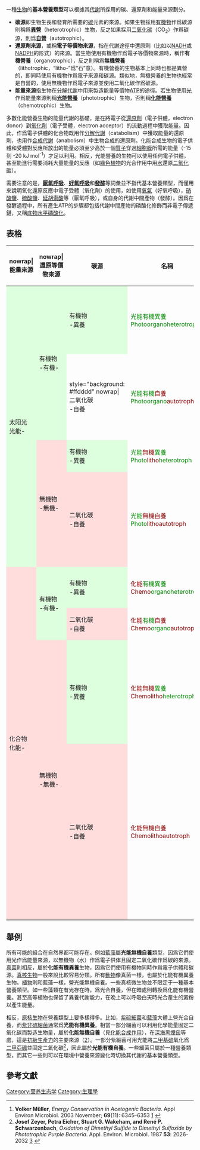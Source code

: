 一種[[生物|生物]]的'''基本營養類型'''可以根據其[[代謝|代謝]]所採用的碳、還原劑和能量來源劃分。

*'''碳源'''即生物生長和發育所需要的[[碳|碳]]元素的來源。如果生物採用[[有機物|有機物]]作爲碳源則稱爲'''[[異營|異營]]'''（heterotrophic）生物，反之如果採用[[二氧化碳|二氧化碳]]（CO<sub>2</sub>）作爲碳源，則爲'''[[自營|自營]]'''（autotrophic）。
*'''還原劑來源'''，或稱'''電子等價物來源'''，指在代謝途徑中還原劑（比如以[[NADH|NADH]]或[[NADPH|NADPH]]的形式）的來源。當生物使用有機物作爲電子等價物來源時，稱作'''有機營養'''（organotrophic），反之則稱爲'''無機營養'''（lithotrophic，“litho-”爲“石”意）。有機營養的生物基本上同時也都是異營的，即同時使用有機物作爲電子來源和碳源。類似地，無機營養的生物也經常是自營的，使用無機物作爲電子來源並使用二氧化碳作爲碳源。
*'''能量來源'''指生物在[[分解代謝|分解代謝]]中用來製造能量等價物[[三磷酸腺苷|ATP]]的途徑。若生物使用[[光|光]]作爲能量來源則稱'''[[光能營養|光能營養]]'''（phototrophic）生物，否則稱'''[[化能營養|化能營養]]'''（chemotrophic）生物。

多數化能營養生物的能量代謝的基礎，是在將電子從[[還原劑|還原劑]]（電子供體，electron donor）到[[氧化劑|氧化劑]]（電子受體，electron acceptor）的流動過程中獲取能量。因此，作爲電子供體的化合物既用作[[分解代謝|分解代謝]]（catabolism）中獲取能量的還原劑，也用作[[合成代謝|合成代謝]]（anabolism）中生物合成的還原劑。化能合成生物的電子供體和受體對反應所放出的能量必須至少高於一個[[質子|質子]]穿過[[細胞膜|細胞膜]]所需的能量（-15 到 -20 kJ mol<sup>-1</sup>）才足以利用。相反，光能營養的生物可以使用任何電子供體，甚至能進行需要消耗大量能量的反應（如[[綠色植物|綠色植物]]的光合作用中用[[水|水]]還原[[二氧化碳|二氧化碳]]）。

需要注意的是，'''[[厭氧呼吸|厭氧呼吸]]'''、'''[[好氧呼吸|好氧呼吸]]'''和'''[[發酵|發酵]]'''等詞彙並不指代基本營養類型，而僅用來說明氧化還原反應中電子受體（氧化劑）的使用，如使用[[氧氣|氧氣]]（好氧呼吸），[[硝酸鹽|硝酸鹽]]、[[硫酸鹽|硫酸鹽]]、[[延胡索酸|延胡索酸]]等（厭氧呼吸），或自身的代謝中間產物（發酵）。因爲在發酵過程中，所有產生ATP的步驟都包括代謝中間產物的磷酸化修飾而非電子傳遞鏈，又稱[[底物水平磷酸化|底物水平磷酸化]]。

==表格==
{| class="wikitable"
|-
! nowrap| 能量來源
! nowrap|還原等價物來源
! 碳源
! 名稱
! 舉例
|-
|rowspan="4" style="background: #ddffdd"| 太阳光<BR />光能-
|rowspan="2" style="background: #ddffdd"| 有機物<BR />-有機-
|style="background: #ddffdd"| 有機物<BR />-異養
| <font color="#008800">光能有機異養<br>Photoorganoheterotroph</font>
|[[紫非硫細菌|紫非硫細菌]]、[[綠非硫細菌|綠非硫細菌]]
|-
|style="background: #ffdddd" nowrap| 二氧化碳<BR />-自養
| <font color="#008800">光能有機</font><font color="#880000">自養</font><br><font color="#008800">Photoorgano</font><font color="#880000">autotroph</font>
|部分海生[[紫細菌|紫細菌]]（見下面文字）
|-
|rowspan="2" style="background: #ffdddd"| 無機物<BR />-無機-
|style="background: #ddffdd"| 有機物<BR />-異養
| <font color="#008800">光能</font><font color="#880000">無機</font><font color="#008800">異養</font><br><font color="#008800">Photo</font><font color="#880000">litho</font><font color="#008800">heterotroph</font>
|
|-
|style="background: #ffdddd"| 二氧化碳<BR />-自養
| <font color="#008800">光能</font><font color="#880000">無機自養</font><br><font color="#008800">Photo</font><font color="#880000">lithoautotroph</font>
|[[植物|植物]]、[[藍藻|藍藻]]、[[綠硫細菌|綠硫細菌]]、[[紫硫細菌|紫硫細菌]]
|-
|rowspan="4" style="background: #ffdddd"| 化合物<BR />化能-
|rowspan="2" style="background: #ddffdd"| 有機物<BR />-有機-
|style="background: #ddffdd"| 有機物<BR />-異養
| <font color="#880000">化能</font><font color="#008800">有機異養</font><br><font color="#880000">Chemo</font><font color="#008800">organoheterotroph</font>
|[[動物|動物]]、[[真菌|真菌]]
|-
|style="background: #ffdddd"| 二氧化碳<BR />-自養
| <font color="#880000">化能</font><font color="#008800">有機</font><font color="#880000">自養</font><br><font color="#880000">Chemo</font><font color="#008800">organo</font><font color="#880000">autotroph</font>
|
|-
|rowspan="2" style="background: #ffdddd"| 無機物<BR />-無機-
|style="background: #ddffdd"| 有機物<BR />-異養
| <font color="#880000">化能無機</font><font color="#008800">異養</font><br><font color="#880000">Chemolitho</font><font color="#008800">heterotroph</font>
|以[[氫氣|氫氣]]爲還原劑且以[[乙酸|乙酸]]爲碳源的[[產甲烷作用|產甲烷菌]]
|-
|style="background: #ffdddd"| 二氧化碳<BR />-自養
| <font color="#880000">化能無機自養<br>Chemolithoautotroph</font>
|無色硫細菌、[[同型乙酸細菌|同型乙酸細菌]]<ref>'''Volker Müller''', ''Energy Conservation in Acetogenic Bacteria''. Appl Environ Microbiol. 2003 November; '''69'''(11): 6345–6353 [http://www.pubmedcentral.nih.gov/articlerender.fcgi?artid=262307] {{en}}</ref>、以[[氫氣|氫氣]]爲還原劑且以二氧化碳爲碳源的[[產甲烷作用|產甲烷菌]]
|}

==舉例==
所有可能的組合在自然界都可能存在。例如[[藍藻|藍藻]]屬'''光能無機自養'''類型，因爲它們使用光作爲能量來源，以無機物（水）作爲電子供体且固定二氧化碳作爲碳的來源。[[真菌|真菌]]則相反，屬於'''化能有機異養'''生物，因爲它們使用有機物同時作爲電子供體和碳源。[[真核生物|真核生物]]一般來說比較容易分類。所有[[動物|動物]]像真菌一樣，也屬於化能有機異養生物。[[植物|植物]]則和藍藻一樣，營光能無機自養。一些真核微生物並不限定于一種基本營養類型。如一些藻類在有光存在時，爲光合自養，但在暗處則轉換爲化能有機營養。甚至高等植物也保留了異養代謝能力，在晚上可以呼吸白天時光合產生的澱粉以產生能量。

相反，[[原核生物|原核生物]]在營養類型上要多樣得多。比如，[[紫細菌|紫硫細菌]]和[[藍藻|藍藻]]大體上營光合自養，而[[紫細菌|紫非硫細菌]]通常爲'''光能有機異養'''。相當一部分細菌可以利用化學能量固定二氧化碳而製造生物量，屬於'''化能無機自養'''（見[[化能合成作用|化能合成作用]]），在[[海底熱泉|深海黑煙囪]]等處，這是[[初級生產力|初級生產力]]的主要來源（[https://web.archive.org/web/20070930020730/http://cwx.prenhall.com/brock/chapter14/objectives/deluxe-content.html]）。一部分紫細菌可用光能將[[二甲基硫|二甲基硫]]氧化爲[[二甲亞碸|二甲亞碸]]並固定二氧化碳<ref>'''Josef Zeyer, Petra Eicher, Stuart G. Wakeham, and René P. Schwarzenbach''', ''Oxidation of Dimethyl Sulfide to Dimethyl Sulfoxide by Phototrophic Purple Bacteria''. Appl. Environ. Microbiol. 1987 '''53''': 2026-2032 [http://aem.asm.org/cgi/reprint/53/9/2026] {{Wayback|url=http://aem.asm.org/cgi/reprint/53/9/2026 |date=20081012045613 }} {{en}}</ref>，因此屬於'''光能有機自養'''。一些細菌只屬於一種營養類型，而其它一些則可以在環境中營養來源變化時切換其代謝的基本營養類型。

==參考文獻==
<div class="references-small">
<references />
</div>

{{模型化生态系统}}
{{代谢}}

[[Category:营养生态学|Category:营养生态学]]
[[Category:生理學|Category:生理學]]